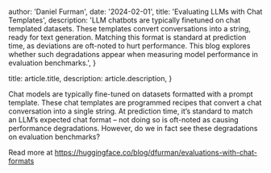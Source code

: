
  author: 'Daniel Furman',
  date: '2024-02-01',
  title: 'Evaluating LLMs with Chat Templates',
  description:
    'LLM chatbots are typically finetuned on chat templated datasets. These templates convert conversations into a string, ready for text generation. Matching this format is standard at prediction time, as deviations are oft-noted to hurt performance. This blog explores whether such degradations appear when measuring model performance in evaluation benchmarks.',
}

  title: article.title,
  description: article.description,
}


Chat models are typically fine-tuned on datasets formatted with a prompt template. 
These chat templates are programmed recipes that convert a chat conversation into a single string. 
At prediction time, it’s standard to match an LLM’s expected chat format – not doing so is oft-noted as causing performance degradations. 
However, do we in fact see these degradations on evaluation benchmarks?

Read more at https://huggingface.co/blog/dfurman/evaluations-with-chat-formats
